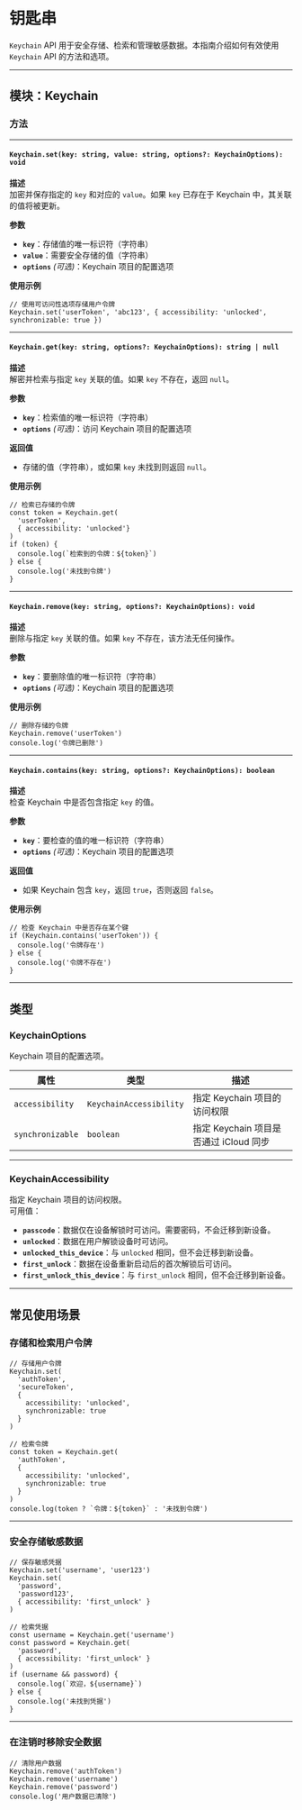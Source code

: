# 钥匙串 

`Keychain` API 用于安全存储、检索和管理敏感数据。本指南介绍如何有效使用 `Keychain` API 的方法和选项。

---

## **模块：Keychain**

### **方法**

---

#### `Keychain.set(key: string, value: string, options?: KeychainOptions): void`

**描述**  
加密并保存指定的 `key` 和对应的 `value`。如果 `key` 已存在于 Keychain 中，其关联的值将被更新。

**参数**  
- **`key`**：存储值的唯一标识符（字符串）  
- **`value`**：需要安全存储的值（字符串）  
- **`options`** *(可选)*：Keychain 项目的配置选项

**使用示例**
```tsx
// 使用可访问性选项存储用户令牌
Keychain.set('userToken', 'abc123', { accessibility: 'unlocked', synchronizable: true })
```

---

#### `Keychain.get(key: string, options?: KeychainOptions): string | null`

**描述**  
解密并检索与指定 `key` 关联的值。如果 `key` 不存在，返回 `null`。

**参数**  
- **`key`**：检索值的唯一标识符（字符串）  
- **`options`** *(可选)*：访问 Keychain 项目的配置选项  

**返回值**  
- 存储的值（字符串），或如果 `key` 未找到则返回 `null`。

**使用示例**
```tsx
// 检索已存储的令牌
const token = Keychain.get(
  'userToken', 
  { accessibility: 'unlocked'}
)
if (token) {
  console.log(`检索到的令牌：${token}`)
} else {
  console.log('未找到令牌')
}
```

---

#### `Keychain.remove(key: string, options?: KeychainOptions): void`

**描述**  
删除与指定 `key` 关联的值。如果 `key` 不存在，该方法无任何操作。

**参数**  
- **`key`**：要删除值的唯一标识符（字符串）  
- **`options`** *(可选)*：Keychain 项目的配置选项

**使用示例**
```tsx
// 删除存储的令牌
Keychain.remove('userToken')
console.log('令牌已删除')
```

---

#### `Keychain.contains(key: string, options?: KeychainOptions): boolean`

**描述**  
检查 Keychain 中是否包含指定 `key` 的值。

**参数**  
- **`key`**：要检查的值的唯一标识符（字符串）  
- **`options`** *(可选)*：Keychain 项目的配置选项

**返回值**  
- 如果 Keychain 包含 `key`，返回 `true`，否则返回 `false`。

**使用示例**
```tsx
// 检查 Keychain 中是否存在某个键
if (Keychain.contains('userToken')) {
  console.log('令牌存在')
} else {
  console.log('令牌不存在')
}
```

---

## **类型**

### **KeychainOptions**
Keychain 项目的配置选项。

| 属性                | 类型                   | 描述                                                                 |
|-------------------|----------------------|----------------------------------------------------------------------|
| `accessibility`   | `KeychainAccessibility` | 指定 Keychain 项目的访问权限 |
| `synchronizable`  | `boolean`            | 指定 Keychain 项目是否通过 iCloud 同步                                |

---

### **KeychainAccessibility**
指定 Keychain 项目的访问权限。  
可用值：

- **`passcode`**：数据仅在设备解锁时可访问。需要密码，不会迁移到新设备。
- **`unlocked`**：数据在用户解锁设备时可访问。
- **`unlocked_this_device`**：与 `unlocked` 相同，但不会迁移到新设备。
- **`first_unlock`**：数据在设备重新启动后的首次解锁后可访问。
- **`first_unlock_this_device`**：与 `first_unlock` 相同，但不会迁移到新设备。

---

## **常见使用场景**

### **存储和检索用户令牌**
```tsx
// 存储用户令牌
Keychain.set(
  'authToken',
  'secureToken',
  {
    accessibility: 'unlocked',
    synchronizable: true
  }
)

// 检索令牌
const token = Keychain.get(
  'authToken',
  {
    accessibility: 'unlocked',
    synchronizable: true
  }
)
console.log(token ? `令牌：${token}` : '未找到令牌')
```

---

### **安全存储敏感数据**
```tsx
// 保存敏感凭据
Keychain.set('username', 'user123')
Keychain.set(
  'password',
  'password123',
  { accessibility: 'first_unlock' }
)

// 检索凭据
const username = Keychain.get('username')
const password = Keychain.get(
  'password',
  { accessibility: 'first_unlock' }
)
if (username && password) {
  console.log(`欢迎，${username}`)
} else {
  console.log('未找到凭据')
}
```

---

### **在注销时移除安全数据**
```tsx
// 清除用户数据
Keychain.remove('authToken')
Keychain.remove('username')
Keychain.remove('password')
console.log('用户数据已清除')
```